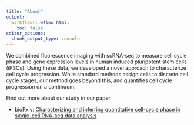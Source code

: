 ```yaml
---
title: "About"
output:
  workflowr::wflow_html:
    toc: false
editor_options:
  chunk_output_type: console
---
```



We combined fluorescence imaging with scRNA-seq to measure cell cycle phase and gene expression levels in human induced pluripotent stem cells (iPSCs). Using these data, we developed a novel approach to characterize cell cycle progression. While standard methods assign cells to discrete cell cycle stages, our method goes beyond this, and quantifies cell cycle progression on a continuum.

Find out more about our study in our paper.

* bioRxiv: [Characterizing and inferring quantitative cell-cycle phase in single-cell RNA-seq data analysis](doi.org/10.1101/526848)

